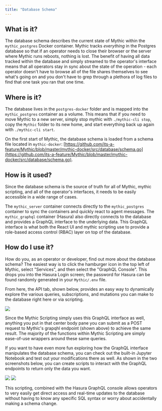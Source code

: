 ```yaml
---
title: "Database Schema"
---
```


## What is it?

The database schema describes the current state of Mythic within the `mythic_postgres` Docker container. Mythic tracks *everything* in the Postgres database so that if an operator needs to close their browser or the server where Mythic runs reboots, nothing is lost. The benefit of having all data tracked within the database and simply streamed to the operator's interface means that all operators stay in sync about the state of the operation - each operator doesn't have to browse all of the file shares themselves to see what's going on and you don't have to grep through a plethora of log files to find that one task you ran that one time.

## Where is it?

The database lives in the `postgres-docker` folder and is mapped into the `mythic_postgres` container as a volume. This means that if you need to move Mythic to a new server, simply stop mythic with `./mythic-cli stop`, copy the `Mythic` folder to its new home, and start everything back up again with `./mythic-cli start`.

On the first start of Mythic, the database schema is loaded from a schema file located in `mythic-docker`: [https://github.com/its-a-feature/Mythic/blob/master/mythic-docker/src/database/schema.go](https://github.com/its-a-feature/Mythic/blob/master/mythic-docker/src/database/schema.go).

## How is it used?

Since the database schema is the source of truth for all of Mythic, mythic scripting, and all of the operator's interfaces, it needs to be easily accessible in a wide range of cases.

The `mythic_server` container connects directly to the `mythic_postgres` container to sync the containers and quickly react to agent messages. The `mythic_graphql` container (Hasura) also directly connects to the database and provides a GraphQL interface to the underlying data. This GraphQL interface is what both the React UI and mythic scripting use to provide a role-based access control (RBAC) layer on top of the database.

## How do I use it?

How do you, as an operator or developer, find out more about the database schema? The easiest way is to click the hamburger icon in the top left of Mythic, select "Services", and then select the "GraphQL Console". This drops you into the Hasura Login screen; the password for Hasura can be found randomly generated in your `Mythic/.env` file.

From here, the API tab, shown below, provides an easy way to dynamically explore the various queries, subscriptions, and mutations you can make to the database right here or via scripting.

<Frame caption="Hasura Console">
<img src="./images/version-3.3/image-1-38.png"/>
</Frame>

Since the Mythic Scripting simply uses this GraphQL interface as well, anything you put in that center body pane you can submit as a POST request to Mythic's grapqhl endpoint (shown above) to achieve the same result. The majority of the functions within Mythic Scripting are simply ease-of-use wrappers around these same queries.

If you want to have even more fun exploring how the GraphQL interface manipulates the database schema, you can check out the built-in Jupyter Notebook and test out your modifications there as well. As shown in the two screenshots below, you can create scripts to interact with the GraphQL endpoints to return only the data you want.

<Frame>
<img src="./images/version-3.3/image-1-39.png"/>
</Frame>

<Frame>
<img src="./images/version-3.3/image-1-40.png"/>
</Frame>

This scripting, combined with the Hasura GraphQL console allows operators to very easily get direct access and real-time updates to the database without having to know any specific SQL syntax or worry about accidentally making a schema change.
